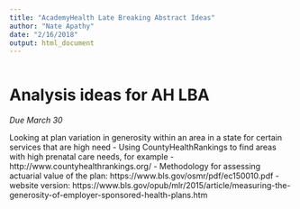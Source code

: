 ```yaml
---
title: "AcademyHealth Late Breaking Abstract Ideas"
author: "Nate Apathy"
date: "2/16/2018"
output: html_document
---
```


```r

```

# Analysis ideas for AH LBA

*Due March 30*

Looking at plan variation in generosity within an area in a state for certain services that are high need
  - Using CountyHealthRankings to find areas with high prenatal care needs, for example
      - http://www.countyhealthrankings.org/
  - Methodology for assessing actuarial value of the plan: https://www.bls.gov/osmr/pdf/ec150010.pdf
  - website version: https://www.bls.gov/opub/mlr/2015/article/measuring-the-generosity-of-employer-sponsored-health-plans.htm


